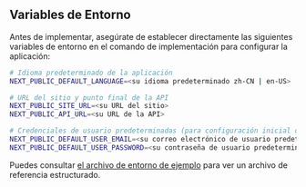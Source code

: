 ## Variables de Entorno

Antes de implementar, asegúrate de establecer directamente las siguientes variables de entorno en el comando de implementación para configurar la aplicación:

```bash
# Idioma predeterminado de la aplicación
NEXT_PUBLIC_DEFAULT_LANGUAGE=<su idioma predeterminado zh-CN | en-US>

# URL del sitio y punto final de la API
NEXT_PUBLIC_SITE_URL=<su URL del sitio>
NEXT_PUBLIC_API_URL=<su URL de la API>

# Credenciales de usuario predeterminadas (para configuración inicial o propósitos de prueba)
NEXT_PUBLIC_DEFAULT_USER_EMAIL=<su correo electrónico de usuario predeterminado>
NEXT_PUBLIC_DEFAULT_USER_PASSWORD=<su contraseña de usuario predeterminada>
```

Puedes consultar [el archivo de entorno de ejemplo](https://github.com/perfect-panel/ppanel-web/blob/main/apps/user/.env.template) para ver un archivo de referencia estructurado.


<Giscus />
